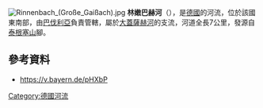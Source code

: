 {{Refimprove|time=2020-11-03T17:09:29+00:00}}
{{Coord|47.75395|N|11.60715|E|display=title}}
[[Image:Rinnenbach_(Große_Gaißach).jpg|right]]
'''林嫩巴赫河'''（{{lang-de|Rinnenbach}}），是[[德國|德國]]的河流，位於該國東南部，由[[巴伐利亞|巴伐利亞]]負責管轄，屬於[[大蓋薩赫河|大蓋薩赫河]]的支流，河道全長7公里，發源自[[泰根塞山|泰根塞山]]腳。

==參考資料==
* https://v.bayern.de/pHXbP

{{Germany-geo-stub}}
[[Category:德國河流|Category:德國河流]]
